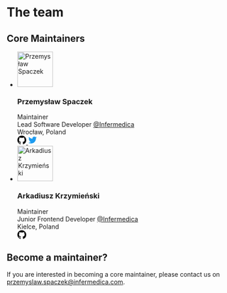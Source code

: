 
<Meta title="Team"/>

<style>
  {`
 .list {
   list-style-type: none;
   margin: 1rem 0;
 }
 .list__item {
   padding: 1.5rem 0;
 }
 .maintainer {
   display: flex;
  }
  .maintainer__avatar {
    border-radius: 50%;
  }
  .maintainer__profile {
    flex: 1;
    margin: 0 0 0 1rem;
   }
   .maintainer__role {
     margin: 0 0 0.5rem 0;
     text-transform: uppercase;
     font-size: 0.84rem;
     font-weight: 600;
   }
   .maintainer__title,
   .maintainer__job,
   .maintainer__location,
   .maintainer__social {
     margin: 0 0 0.5rem 0;
   }
   .maintainer__social {
     display: flex;
     align-items: center;
     justify-content: flex-start;
     gap: 0.5rem;
   }
   .social {
    display: fles;
    align-items: center;
    justify-content: center;
   }
  `}
</style>

# The team
## Core Maintainers
<ul class="list">
  <li class="list__item">
    <div class="maintainer">
      <div>
        <img src="https://github.com/pspaczek.png" alt="Przemysław Spaczek" width="80" height="80" class="maintainer__avatar"/>
      </div>
      <div class="maintainer__profile">
        <h3 >Przemysław Spaczek</h3>
        <div>
          <div class="maintainer__role">Maintainer</div>
          <div class="maintainer__job">Lead Software Developer <a href="https://github.com/infermedica" target="_blank">@Infermedica</a></div>
          <div class="maintainer__location">Wrocław, Poland</div>
          <div class="maintainer__social">
            <a href="https://github.com/pspaczek" target="_blank" class="social">
              <svg width="20" height="20" aria-hidden="true" viewBox="0 0 16 16" version="1.1" >
                <path fill-rule="evenodd" d="M8 0C3.58 0 0 3.58 0 8c0 3.54 2.29 6.53 5.47 7.59.4.07.55-.17.55-.38 0-.19-.01-.82-.01-1.49-2.01.37-2.53-.49-2.69-.94-.09-.23-.48-.94-.82-1.13-.28-.15-.68-.52-.01-.53.63-.01 1.08.58 1.23.82.72 1.21 1.87.87 2.33.66.07-.52.28-.87.51-1.07-1.78-.2-3.64-.89-3.64-3.95 0-.87.31-1.59.82-2.15-.08-.2-.36-1.02.08-2.12 0 0 .67-.21 2.2.82.64-.18 1.32-.27 2-.27.68 0 1.36.09 2 .27 1.53-1.04 2.2-.82 2.2-.82.44 1.1.16 1.92.08 2.12.51.56.82 1.27.82 2.15 0 3.07-1.87 3.75-3.65 3.95.29.25.54.73.54 1.48 0 1.07-.01 1.93-.01 2.2 0 .21.15.46.55.38A8.013 8.013 0 0016 8c0-4.42-3.58-8-8-8z"></path>
              </svg>
            </a>
            <a href="https://twitter.com/przemekspaczek" target="_blank" class="social">
              <svg width="20" height="20" viewBox="0 0 24 24" aria-hidden="true" fill="#1d9bf0"><g><path  d="M23.643 4.937c-.835.37-1.732.62-2.675.733.962-.576 1.7-1.49 2.048-2.578-.9.534-1.897.922-2.958 1.13-.85-.904-2.06-1.47-3.4-1.47-2.572 0-4.658 2.086-4.658 4.66 0 .364.042.718.12 1.06-3.873-.195-7.304-2.05-9.602-4.868-.4.69-.63 1.49-.63 2.342 0 1.616.823 3.043 2.072 3.878-.764-.025-1.482-.234-2.11-.583v.06c0 2.257 1.605 4.14 3.737 4.568-.392.106-.803.162-1.227.162-.3 0-.593-.028-.877-.082.593 1.85 2.313 3.198 4.352 3.234-1.595 1.25-3.604 1.995-5.786 1.995-.376 0-.747-.022-1.112-.065 2.062 1.323 4.51 2.093 7.14 2.093 8.57 0 13.255-7.098 13.255-13.254 0-.2-.005-.402-.014-.602.91-.658 1.7-1.477 2.323-2.41z"></path></g></svg>
            </a>
          </div>
        </div>
      </div>
    </div>
  </li>
  <li class="list__item">
    <div class="maintainer">
      <div>
        <img src="https://github.com/ArkadiuszKrzymienski.png" alt="Arkadiusz Krzymieński" width="80" height="80" class="maintainer__avatar"/>
      </div>
      <div class="maintainer__profile">
        <h3>Arkadiusz Krzymieński</h3>
        <div>
          <div class="maintainer__role">Maintainer</div>
          <div class="maintainer__job">Junior Frontend Developer <a href="https://github.com/infermedica" target="_blank">@Infermedica</a></div>
          <div class="maintainer__location">Kielce, Poland</div>
          <div class="maintainer__social">
            <a href="https://github.com/ArkadiuszKrzymienski" target="_blank" class="social">
              <svg width="20" height="20" aria-hidden="true" viewBox="0 0 16 16" version="1.1" >
                <path fill-rule="evenodd" d="M8 0C3.58 0 0 3.58 0 8c0 3.54 2.29 6.53 5.47 7.59.4.07.55-.17.55-.38 0-.19-.01-.82-.01-1.49-2.01.37-2.53-.49-2.69-.94-.09-.23-.48-.94-.82-1.13-.28-.15-.68-.52-.01-.53.63-.01 1.08.58 1.23.82.72 1.21 1.87.87 2.33.66.07-.52.28-.87.51-1.07-1.78-.2-3.64-.89-3.64-3.95 0-.87.31-1.59.82-2.15-.08-.2-.36-1.02.08-2.12 0 0 .67-.21 2.2.82.64-.18 1.32-.27 2-.27.68 0 1.36.09 2 .27 1.53-1.04 2.2-.82 2.2-.82.44 1.1.16 1.92.08 2.12.51.56.82 1.27.82 2.15 0 3.07-1.87 3.75-3.65 3.95.29.25.54.73.54 1.48 0 1.07-.01 1.93-.01 2.2 0 .21.15.46.55.38A8.013 8.013 0 0016 8c0-4.42-3.58-8-8-8z"></path>
              </svg>
            </a>
          </div>
        </div>
      </div>
    </div>
  </li>
</ul>

## Become a maintainer?
If you are interested in becoming a core maintainer, please contact us on przemyslaw.spaczek@infermedica.com.
